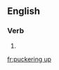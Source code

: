 ==English==

===Verb===
{{head|en}}

# {{present participle of|pucker up|lang=en}}

[[fr:puckering up]]